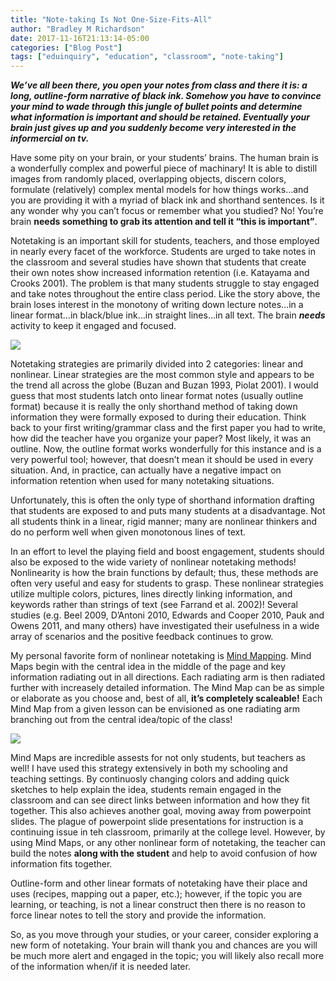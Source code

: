 ```yaml
---
title: "Note-taking Is Not One-Size-Fits-All"
author: "Bradley M Richardson"
date: 2017-11-16T21:13:14-05:00
categories: ["Blog Post"]
tags: ["eduinquiry", "education", "classroom", "note-taking"]
---
```


  **_We’ve all been there, you open your notes from class and there it is: a long, outline-form narrative of black ink. Somehow you have to convince your mind to wade through this jungle of bullet points and determine what information is important and should be retained. Eventually your brain just gives up and you suddenly become very interested in the informercial on tv._**

Have some pity on your brain, or your students’ brains. The human brain is a wonderfully complex and powerful piece of machinary! It is able to distill images from randomly placed, overlapping objects, discern colors, formulate (relatively) complex mental models for how things works…and you are providing it with a myriad of black ink and shorthand sentences. Is it any wonder why you can’t focus or remember what you studied? No! You’re brain **needs something to grab its attention and tell it “this is important”**.

Notetaking is an important skill for students, teachers, and those employed in nearly every facet of the workforce. Students are urged to take notes in the classroom and several studies have shown that students that create their own notes show increased information retention (i.e. Katayama and Crooks 2001). The problem is that many students struggle to stay engaged and take notes throughout the entire class period. Like the story above, the brain loses interest in the monotony of writing down lecture notes…in a linear format…in black/blue ink…in straight lines…in all text. The brain **_needs_** activity to keep it engaged and focused.

![](/post/2017/images/9amLecture.jpg)

Notetaking strategies are primarily divided into 2 categories: linear and nonlinear. Linear strategies are the most common style and appears to be the trend all across the globe (Buzan and Buzan 1993, Piolat 2001). I would guess that most students latch onto linear format notes (usually outline format) because it is really the only shorthand method of taking down information they were formally exposed to during their education. Think back to your first writing/grammar class and the first paper you had to write, how did the teacher have you organize your paper? Most likely, it was an outline. Now, the outline format works wonderfully for this instance and is a very powerful tool; however, that doesn’t mean it should be used in every situation. And, in practice, can actually have a negative impact on information retention when used for many notetaking situations.

Unfortunately, this is often the only type of shorthand information drafting that students are exposed to and puts many students at a disadvantage. Not all students think in a linear, rigid manner; many are nonlinear thinkers and do no perform well when given monotonous lines of text.

In an effort to level the playing field and boost engagement, students should also be exposed to the wide variety of nonlinear notetaking methods! Nonlinearity is how the brain functions by default; thus, these methods are often very useful and easy for students to grasp. These nonlinear strategies utilize multiple colors, pictures, lines directly linking information, and keywords rather than strings of text (see Farrand et al. 2002)! Several studies (e.g. Beel 2009, D’Antoni 2010, Edwards and Cooper 2010, Pauk and Owens 2011, and many others) have investigated their usefulness in a wide array of scenarios and the positive feedback continues to grow.

My personal favorite form of nonlinear notetaking is [Mind Mapping](www.mindmapping.com). Mind Maps begin with the central idea in the middle of the page and key information radiating out in all directions. Each radiating arm is then radiated further with increasely detailed information. The Mind Map can be as simple or elaborate as you choose and, best of all, **it’s completely scaleable!** Each Mind Map from a given lesson can be envisioned as one radiating arm branching out from the central idea/topic of the class!

![](/post/2017/images/MindMap.jpg)

Mind Maps are incredible assests for not only students, but teachers as well! I have used this strategy extensively in both my schooling and teaching settings. By continuosly changing colors and adding quick sketches to help explain the idea, students remain engaged in the classroom and can see direct links between information and how they fit together. This also achieves another goal, moving away from powerpoint slides. The plague of powerpoint slide presentations for instruction is a continuing issue in teh classroom, primarily at the college level. However, by using Mind Maps, or any other nonlinear form of notetaking, the teacher can build the notes **along with the student** and help to avoid confusion of how information fits together.

Outline-form and other linear formats of notetaking have their place and uses (recipes, mapping out a paper, etc.); however, if the topic you are learning, or teaching, is not a linear construct then there is no reason to force linear notes to tell the story and provide the information.

So, as you move through your studies, or your career, consider exploring a new form of notetaking. Your brain will thank you and chances are you will be much more alert and engaged in the topic; you will likely also recall more of the information when/if it is needed later.